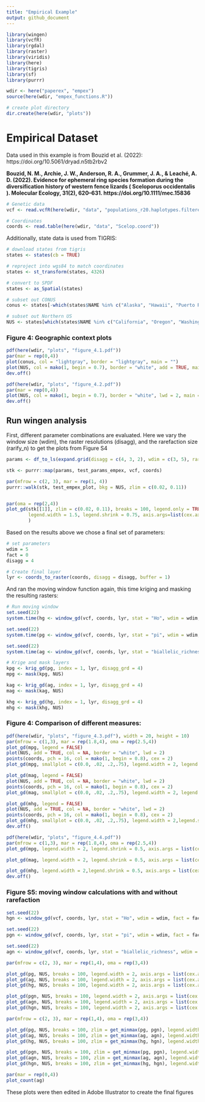 ```yaml
---
title: "Empirical Example"
output: github_document
---
```

```r
library(wingen)
library(vcfR)
library(rgdal)
library(raster)
library(viridis)
library(here)
library(tigris)
library(sf)
library(purrr)

wdir <- here("paperex", "empex")
source(here(wdir, "empex_functions.R"))

# create plot directory
dir.create(here(wdir, "plots"))
```

# Empirical Dataset

Data used in this example is from Bouzid et al. (2022): https://doi.org/10.5061/dryad.n5tb2rbv2

**Bouzid, N. M., Archie, J. W., Anderson, R. A., Grummer, J. A., & Leaché, A. D. (2022). Evidence for ephemeral ring species formation during the diversification history of western fence lizards ( Sceloporus occidentalis ). Molecular Ecology, 31(2), 620–631. https://doi.org/10.1111/mec.15836**

```r

# Genetic data
vcf <- read.vcfR(here(wdir, "data", "populations_r20.haplotypes.filtered_m70_randomSNP.vcf"))

# Coordinates
coords <- read.table(here(wdir, "data", "Scelop.coord"))

```

Additionally, state data is used from TIGRIS:

```r
# download states from tigris
states <- states(cb = TRUE)

# reproject into wgs84 to match coordinates
states <- st_transform(states, 4326)

# convert to SPDF
states <- as_Spatial(states)

# subset out CONUS
conus <- states[-which(states$NAME %in% c("Alaska", "Hawaii", "Puerto Rico", "American Samoa", "Guam", "Commonwealth of the Northern Mariana Islands", "United States Virgin Islands")), "STUSPS"]

# subset out Northern US
NUS <- states[which(states$NAME %in% c("California", "Oregon", "Washington", "Nevada", "Idaho")), "STUSPS"]
```

### **Figure 4:** Geographic context plots

```r
pdf(here(wdir, "plots", "figure_4.1.pdf"))
par(mar = rep(0,4))
plot(conus, col = "lightgray", border = "lightgray", main = "")
plot(NUS, col = mako(1, begin = 0.7), border = "white", add = TRUE, main = "")
dev.off()
```

```r
pdf(here(wdir, "plots", "figure_4.2.pdf"))
par(mar = rep(0,4))
plot(NUS, col = mako(1, begin = 0.7), border = "white", lwd = 2, main = "")
dev.off()
```

## Run wingen analysis

First, different parameter combinations are evaluated. Here we vary the window size (wdim), the raster resolutions (disagg), and the rarefaction size (rarify_n) to get the plots from Figure S4

```r
params <- df_to_ls(expand.grid(disagg = c(4, 3, 2), wdim = c(3, 5), rarify_n = c(2, 3, 4)))

stk <- purrr::map(params, test_params_empex, vcf, coords)

par(mfrow = c(2, 3), mar = rep(1, 4))
purrr::walk(stk, test_empex_plot, bkg = NUS, zlim = c(0.02, 0.11))


par(oma = rep(2,4))
plot_gd(stk[[1]], zlim = c(0.02, 0.11), breaks = 100, legend.only = TRUE, 
        legend.width = 1.5, legend.shrink = 0.75, axis.args=list(cex.axis = 2)
        )
```

Based on the results above we chose a final set of parameters:

```r
# set parameters 
wdim = 5
fact = 0
disagg = 4

# Create final layer 
lyr <- coords_to_raster(coords, disagg = disagg, buffer = 1)
```

And ran the moving window function again, this time kriging and masking the resulting rasters:

```r
# Run moving window
set.seed(22)
system.time(hg <- window_gd(vcf, coords, lyr, stat = "Ho", wdim = wdim, fact = fact, rarify = TRUE, rarify_n = 2, rarify_nit = 5))

set.seed(22)
system.time(pg <- window_gd(vcf, coords, lyr, stat = "pi", wdim = wdim, fact = fact, rarify = TRUE, rarify_n = 2, rarify_nit = 5))

set.seed(22)
system.time(ag <- window_gd(vcf, coords, lyr, stat = "biallelic_richness", wdim = wdim, fact = fact, rarify = TRUE, rarify_n = 2, rarify_nit = 5))

# Krige and mask layers
kpg <- krig_gd(pg, index = 1, lyr, disagg_grd = 4)
mpg <- mask(kpg, NUS)

kag <- krig_gd(ag, index = 1, lyr, disagg_grd = 4)
mag <- mask(kag, NUS)

khg <- krig_gd(hg, index = 1, lyr, disagg_grd = 4)
mhg <- mask(khg, NUS)
```

### **Figure 4:** Comparison of different measures: 

```r
pdf(here(wdir, "plots", "figure_4.3.pdf"), width = 20, height = 10)
par(mfrow = c(1,3), mar = rep(1.8,4), oma = rep(2.5,4))
plot_gd(mpg, legend = FALSE)
plot(NUS, add = TRUE, col = NA, border = "white", lwd = 2)
points(coords, pch = 16, col = mako(1, begin = 0.8), cex = 2)
plot_gd(mpg, smallplot = c(0.0, .02, .2,.75), legend.width = 2, legend.shrink = 0.1, axis.args = list(cex.axis = 3), legend.only = TRUE, add = TRUE)

plot_gd(mag, legend = FALSE)
plot(NUS, add = TRUE, col = NA, border = "white", lwd = 2)
points(coords, pch = 16, col = mako(1, begin = 0.8), cex = 2)
plot_gd(mag, smallplot = c(0.0, .02, .2,.75), legend.width = 2, legend.shrink = 0.1, axis.args = list(cex.axis = 3), legend.only = TRUE, add = TRUE)

plot_gd(mhg, legend = FALSE)
plot(NUS, add = TRUE, col = NA, border = "white", lwd = 2)
points(coords, pch = 16, col = mako(1, begin = 0.8), cex = 2)
plot_gd(mhg, smallplot = c(0.0, .02, .2,.75), legend.width = 2,legend.shrink = 0.1, axis.args = list(cex.axis = 3), legend.only = TRUE, add = TRUE)
dev.off()

pdf(here(wdir, "plots", "figure_4.4.pdf"))
par(mfrow = c(1,3), mar = rep(1.8,4), oma = rep(2.5,4))
plot_gd(mpg, legend.width = 2, legend.shrink = 0.5, axis.args = list(cex.axis = 2), legend.only = TRUE)

plot_gd(mag, legend.width = 2, legend.shrink = 0.5, axis.args = list(cex.axis = 2), legend.only = TRUE)

plot_gd(mhg, legend.width = 2,legend.shrink = 0.5, axis.args = list(cex.axis = 2), legend.only = TRUE)
dev.off()
```


### **Figure S5:**  moving window calculations with and without rarefaction 

```r
set.seed(22)
hgn <- window_gd(vcf, coords, lyr, stat = "Ho", wdim = wdim, fact = fact, rarify = FALSE, min_n = 2)

set.seed(22)
pgn <- window_gd(vcf, coords, lyr, stat = "pi", wdim = wdim, fact = fact, rarify = FALSE, min_n = 2, L = nrow(vcf))

set.seed(22)
agn <- window_gd(vcf, coords, lyr, stat = "biallelic_richness", wdim = wdim, fact = fact, rarify = FALSE, min_n = 2, rarify_alleles = TRUE)
```


```r

par(mfrow = c(2, 3), mar = rep(1,4), oma = rep(3,4))

plot_gd(pg, NUS, breaks = 100, legend.width = 2, axis.args = list(cex.axis = 2))
plot_gd(ag, NUS, breaks = 100, legend.width = 2, axis.args = list(cex.axis = 2))
plot_gd(hg, NUS, breaks = 100, legend.width = 2, axis.args = list(cex.axis = 2))

plot_gd(pgn, NUS, breaks = 100, legend.width = 2, axis.args = list(cex.axis = 2))
plot_gd(agn, NUS, breaks = 100, legend.width = 2, axis.args = list(cex.axis = 2))
plot_gd(hgn, NUS, breaks = 100, legend.width = 2, axis.args = list(cex.axis = 2))

par(mfrow = c(2, 3), mar = rep(1,4), oma = rep(3,4))

plot_gd(pg, NUS, breaks = 100, zlim = get_minmax(pg, pgn), legend.width = 2, axis.args = list(cex.axis = 2))
plot_gd(ag, NUS, breaks = 100, zlim = get_minmax(ag, agn), legend.width = 2, axis.args = list(cex.axis = 2))
plot_gd(hg, NUS, breaks = 100, zlim = get_minmax(hg, hgn), legend.width = 2, axis.args = list(cex.axis = 2))

plot_gd(pgn, NUS, breaks = 100, zlim = get_minmax(pg, pgn), legend.width = 2, axis.args = list(cex.axis = 2))
plot_gd(agn, NUS, breaks = 100, zlim = get_minmax(ag, agn), legend.width = 2, axis.args = list(cex.axis = 2))
plot_gd(hgn, NUS, breaks = 100, zlim = get_minmax(hg, hgn), legend.width = 2, axis.args = list(cex.axis = 2))
```

```r
par(mar = rep(0,4))
plot_count(ag)
```

These plots were then edited in Adobe Illustrator to create the final figures
